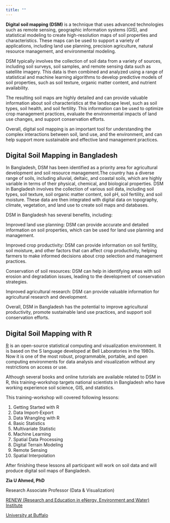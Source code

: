 ```yaml
---
title: ""
---
```



**Digital soil mapping (DSM)** is a technique that uses advanced technologies such as remote sensing, geographic information systems (GIS), and statistical modeling to create high-resolution maps of soil properties and characteristics. These maps can be used to support a variety of applications, including land use planning, precision agriculture, natural resource management, and environmental modeling.

DSM typically involves the collection of soil data from a variety of sources, including soil surveys, soil samples, and remote sensing data such as satellite imagery. This data is then combined and analyzed using a range of statistical and machine learning algorithms to develop predictive models of soil properties, such as soil texture, organic matter content, and nutrient availability.

The resulting soil maps are highly detailed and can provide valuable information about soil characteristics at the landscape level, such as soil types, soil health, and soil fertility. This information can be used to optimize crop management practices, evaluate the environmental impacts of land use changes, and support conservation efforts.

Overall, digital soil mapping is an important tool for understanding the complex interactions between soil, land use, and the environment, and can help support more sustainable and effective land management practices.


## Digital Soil Mapping in Bangladesh

In Bangladesh, DSM has been identified as a priority area for agricultural development and soil resource management.The country has a diverse range of soils, including alluvial, deltaic, and coastal soils, which are highly variable in terms of their physical, chemical, and biological properties. DSM in Bangladesh involves the collection of various soil data, including soil types, soil texture, soil organic matter content, soil pH, soil fertility, and soil moisture. These data are then integrated with digital data on topography, climate, vegetation, and land use to create soil maps and databases.

DSM in Bangladesh has several benefits, including:

Improved land use planning: DSM can provide accurate and detailed information on soil properties, which can be used for land use planning and management.

Improved crop productivity: DSM can provide information on soil fertility, soil moisture, and other factors that can affect crop productivity, helping farmers to make informed decisions about crop selection and management practices.

Conservation of soil resources: DSM can help in identifying areas with soil erosion and degradation issues, leading to the development of conservation strategies.

Improved agricultural research: DSM can provide valuable information for agricultural research and development.

Overall, DSM in Bangladesh has the potential to improve agricultural productivity, promote sustainable land use practices, and support soil conservation efforts.

## Digital Soil Mapping with R

[R](https://www.r-project.org/) is an open-source statistical computing and visualization environment. It is based on the S language developed at Bell Laboratories in the 1980s. Now it is one of the most robust, programmable, portable, and open computing environments for data analysis and visualization without any restrictions on access or use.

Although several books and online tutorials are available related to DSM in R, this training-workshop targets national scientists in Bangladesh who have working experience soil science, GIS, and statistics.    

This training-workshop will covered following lessons: 

1.  Getting Started with R
2.  Data Import-Export
3.  Data Wrangling with R
4.  Basic Statistics
5.  Multivariate Statistic
6.  Machine Learning
7.  Spatial Data Processing
8.  Digital Terrain Modeling
9.  Remote Sensing
10.  Spatial Interpolation


After finishing these lessons all participant will work on soil data and will produce digital soil maps of Bangladesh.  


**Zia U Ahmed, PhD**

Research Associate Professor (Data & Visualization)

[RENEW (Research and Education in eNergy, Environment and Water) Institute](http://www.buffalo.edu/renew.html)

[University at Buffalo](http://www.buffalo.edu/)